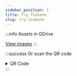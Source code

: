 ```yaml
---
sidebar_position: 1
title: Try Tsukene
slug: try-tsukene
---
```


:::info Assets in GDrive
 
 [View images](https://drive.google.com/drive/folders/1e4s5dr3gWvD1m5QoTilNsgRyixIwmIHc)
:::

:::success Or scan the QR code
<details>
<summary>QR Code</summary>
![](./tsukene-gdrive-qr.png)
</details>
:::






